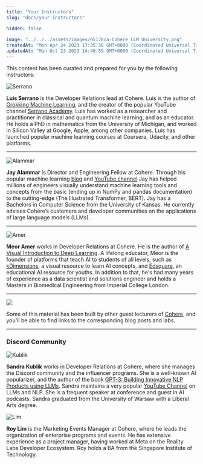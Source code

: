 ```yaml
---
title: "Your Instructors"
slug: "docs/your-instructors"

hidden: false
 
image: "../../../assets/images/05178ca-Cohere_LLM_University.png"
createdAt: "Mon Apr 24 2023 17:35:38 GMT+0000 (Coordinated Universal Time)"
updatedAt: "Mon Oct 23 2023 14:40:59 GMT+0000 (Coordinated Universal Time)"
---
```

This content has been curated and prepared for you by the following instructors:

<img src='../../../assets/images/29731eb-image.png' alt='Serrano' />


**Luis Serrano** is the Developer Relations lead at Cohere. Luis is the author of <a href="https://www.manning.com/books/grokking-machine-learning" target="_blank">Grokking Machine Learning</a>, and the creator of the popular YouTube channel <a href="https://www.youtube.com/c/LuisSerrano" target="_blank">Serrano.Academy</a>. Luis has worked as a researcher and practitioner in classical and quantum machine learning, and as an educator. He holds a PhD in mathematics from the University of Michigan, and worked in Silicon Valley at Google, Apple, among other companies. Luis has launched popular machine learning courses at Coursera, Udacity, and other platforms.

***

<img src='../../../assets/images/f80854e-image.png' alt='Alammar' />


**Jay Alammar** is Director and Engineering Fellow at Cohere. Through his popular machine learning <a target="_blank" href="https://jalammar.github.io/">blog</a> and <a target="_blank" href="https://www.youtube.com/channel/UCmOwsoHty5PrmE-3QhUBfPQ">YouTube channel</a> Jay has helped millions of engineers visually understand machine learning tools and concepts from the basic (ending up in NumPy and pandas documentation) to the cutting-edge (The Illustrated Transformer, BERT). Jay has a Bachelors in Computer Science from the University of Kansas. He currently advises Cohere’s customers and developer communities on the applications of large language models (LLMs).

***

<img src='../../../assets/images/27e378f-small-meor_amer.png' alt='Amer' />


**Meor Amer** works in Developer Relations at Cohere. He is the author of <a href="https://kdimensions.gumroad.com/l/visualdl" target="_blank">A Visual Introduction to Deep Learning</a>. A lifelong educator, Meor is the founder of platforms that teach AI to students of all levels, such as <a href="https://kdimensions.com/" target="_blank">kDimensions</a>, a visual resource to learn AI concepts, and <a href="https://edsquare.co/" target="_blank">Edsquare</a>, an educational AI resource for youths. In addition to that, he's had many years of experience as a data scientist and solutions engineer and holds a Masters in Biomedical Engineering from Imperial College London.

***

<img src='../../../assets/images/e1a328d-image.png' />


Some of this material has been built by other guest lecturers of <a target="_blank" href="https://cohere.com/">Cohere</a>, and you'll be able to find links to the corresponding blog posts and labs.

***

### Discord Community

<img src='../../../assets/images/2ad5104-image.png' alt='Kublik' />


**Sandra Kublik** works in Developer Relations at Cohere, where she manages the Discord community and the influencer programs. She is a well-known AI popularizer, and the author of the book [GPT-3: Building Innovative NLP Products using LLMs](https://www.goodreads.com/en/book/show/59713693). Sandra maintains a very popular [YouTube Channel](https://www.youtube.com/c/technocratic) on LLMs and NLP. She is a frequent speaker at conference and guest in AI podcasts. Sandra graduated from the University of Warsaw with a Liberal Arts degree.

<img src='../../../assets/images/5e37992-image.png' alt='Lim' />


**Roy Lim** is the Marketing Events Manager at Cohere, where he leads the organization of enterprise programs and events. He has extensive experience as a project manager, having worked at Meta on the Reality Labs Developer Ecosystem. Roy holds a BA from the Singapore Institute of Technology.
